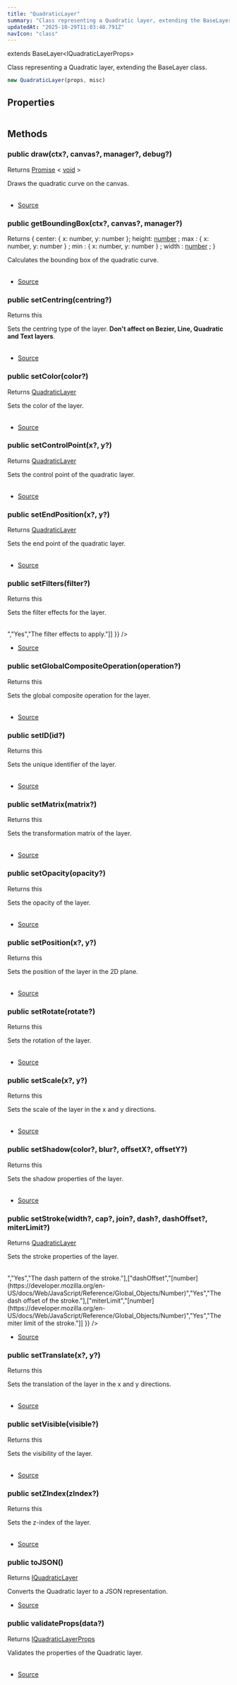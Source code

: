 ```yaml
---
title: "QuadraticLayer"
summary: "Class representing a Quadratic layer, extending the BaseLayer class."
updatedAt: "2025-10-29T11:03:48.791Z"
navIcon: "class"
---
```



extends BaseLayer\<IQuadraticLayerProps\>

Class representing a Quadratic layer, extending the BaseLayer class.



```typescript
new QuadraticLayer(props, misc)
```
<Table data={{ headers: [{"content":"Parameter","key":"parameter","sortable":true},{"content":"Type","key":"type","sortable":true},{"content":"Optional","key":"optional","sortable":true},{"content":"Description","key":"description"}], rows: [["props","[IQuadraticLayerProps](/LazyCanvas/interfaces/IQuadraticLayerProps)","Yes","The properties of the Quadratic layer."],["misc","[IBaseLayerMisc](/LazyCanvas/interfaces/IBaseLayerMisc)","Yes","Miscellaneous options for the layer."]] }} />


## Properties
<Table data={{ headers: [{"content":"Name","key":"name","sortable":true},{"content":"Access Modifier","key":"access","sortable":true},{"content":"Type","key":"type","sortable":true},{"content":"Description","key":"desc"}], rows: [["id","public ","[any](https://developer.mozilla.org/en-US/docs/Web/JavaScript/Reference/Global_Objects/Object)","The unique identifier of the layer."],["props","public ","[any](https://developer.mozilla.org/en-US/docs/Web/JavaScript/Reference/Global_Objects/Object)","The properties of the Quadratic layer."],["type","public ","[any](https://developer.mozilla.org/en-US/docs/Web/JavaScript/Reference/Global_Objects/Object)","The type of the layer."],["visible","public ","[any](https://developer.mozilla.org/en-US/docs/Web/JavaScript/Reference/Global_Objects/Object)","The visibility of the layer."],["zIndex","public ","[any](https://developer.mozilla.org/en-US/docs/Web/JavaScript/Reference/Global_Objects/Object)","The z-index of the layer, determining its stacking order."]] }} />

## Methods

### public draw(ctx?, canvas?, manager?, debug?)
Returns [Promise](https://developer.mozilla.org/en-US/docs/Web/JavaScript/Reference/Global_Objects/Promise) \< [void](https://developer.mozilla.org/en-US/docs/Web/JavaScript/Reference/Global_Objects/undefined) \>

Draws the quadratic curve on the canvas.



<Table data={{ headers: [{"content":"Parameter","key":"parameter","sortable":true},{"content":"Type","key":"type","sortable":true},{"content":"Optional","key":"optional","sortable":true},{"content":"Description","key":"description"}], rows: [["ctx","SKRSContext2D","Yes","The canvas rendering context."],["canvas","Canvas | SvgCanvas","Yes","The canvas instance."],["manager","[LayersManager](/LazyCanvas/Classes/General/LayersManager)","Yes","The layer's manager."],["debug","[boolean](https://developer.mozilla.org/en-US/docs/Web/JavaScript/Reference/Global_Objects/Boolean)","Yes","Whether to enable debug logging."]] }} />



- [Source](https://github.com/NMMTY/LazyCanvas/blob/e5b83021346e886d435469de8abb93654e0fb45d/packages/lazycanvas/src/structures/components/QuadraticLayer.ts#L199)

### public getBoundingBox(ctx?, canvas?, manager?)
Returns \{
  center:   \{
  x: number,
  y: number
};
  height:   [number](https://developer.mozilla.org/en-US/docs/Web/JavaScript/Reference/Global_Objects/Number) ;
   max :   \{
  x: number,
  y: number
} ;
   min :   \{
  x: number,
  y: number
} ;
   width :   [number](https://developer.mozilla.org/en-US/docs/Web/JavaScript/Reference/Global_Objects/Number) ; 
}

Calculates the bounding box of the quadratic curve.



<Table data={{ headers: [{"content":"Parameter","key":"parameter","sortable":true},{"content":"Type","key":"type","sortable":true},{"content":"Optional","key":"optional","sortable":true},{"content":"Description","key":"description"}], rows: [["ctx","SKRSContext2D","Yes","The canvas rendering context."],["canvas","Canvas | SvgCanvas","Yes","The canvas instance."],["manager","[LayersManager](/LazyCanvas/Classes/General/LayersManager)","Yes","The layer's manager."]] }} />



- [Source](https://github.com/NMMTY/LazyCanvas/blob/e5b83021346e886d435469de8abb93654e0fb45d/packages/lazycanvas/src/structures/components/QuadraticLayer.ts#L176)

### public setCentring(centring?)
Returns this

Sets the centring type of the layer. **Don't affect on Bezier, Line, Quadratic and Text layers**.



<Table data={{ headers: [{"content":"Parameter","key":"parameter","sortable":true},{"content":"Type","key":"type","sortable":true},{"content":"Optional","key":"optional","sortable":true},{"content":"Description","key":"description"}], rows: [["centring","[AnyCentring](/LazyCanvas/types/AnyCentring)","Yes","The centring type."]] }} />



- [Source](https://github.com/NMMTY/LazyCanvas/blob/e5b83021346e886d435469de8abb93654e0fb45d/packages/lazycanvas/src/structures/components/BaseLayer.ts#L288)

### public setColor(color?)
Returns [QuadraticLayer](/LazyCanvas/Classes/Components/QuadraticLayer)

Sets the color of the layer.



<Table data={{ headers: [{"content":"Parameter","key":"parameter","sortable":true},{"content":"Type","key":"type","sortable":true},{"content":"Optional","key":"optional","sortable":true},{"content":"Description","key":"description"}], rows: [["color","[ColorType](/LazyCanvas/types/ColorType)","Yes","The color of the layer."]] }} />



- [Source](https://github.com/NMMTY/LazyCanvas/blob/e5b83021346e886d435469de8abb93654e0fb45d/packages/lazycanvas/src/structures/components/QuadraticLayer.ts#L140)

### public setControlPoint(x?, y?)
Returns [QuadraticLayer](/LazyCanvas/Classes/Components/QuadraticLayer)

Sets the control point of the quadratic layer.



<Table data={{ headers: [{"content":"Parameter","key":"parameter","sortable":true},{"content":"Type","key":"type","sortable":true},{"content":"Optional","key":"optional","sortable":true},{"content":"Description","key":"description"}], rows: [["x","[ScaleType](/LazyCanvas/types/ScaleType)","Yes","The x-coordinate of the control point."],["y","[ScaleType](/LazyCanvas/types/ScaleType)","Yes","The y-coordinate of the control point."]] }} />



- [Source](https://github.com/NMMTY/LazyCanvas/blob/e5b83021346e886d435469de8abb93654e0fb45d/packages/lazycanvas/src/structures/components/QuadraticLayer.ts#L118)

### public setEndPosition(x?, y?)
Returns [QuadraticLayer](/LazyCanvas/Classes/Components/QuadraticLayer)

Sets the end point of the quadratic layer.



<Table data={{ headers: [{"content":"Parameter","key":"parameter","sortable":true},{"content":"Type","key":"type","sortable":true},{"content":"Optional","key":"optional","sortable":true},{"content":"Description","key":"description"}], rows: [["x","[ScaleType](/LazyCanvas/types/ScaleType)","Yes","The x-coordinate of the end point."],["y","[ScaleType](/LazyCanvas/types/ScaleType)","Yes","The y-coordinate of the end point."]] }} />



- [Source](https://github.com/NMMTY/LazyCanvas/blob/e5b83021346e886d435469de8abb93654e0fb45d/packages/lazycanvas/src/structures/components/QuadraticLayer.ts#L129)

### public setFilters(filter?)
Returns this

Sets the filter effects for the layer.



<Table data={{ headers: [{"content":"Parameter","key":"parameter","sortable":true},{"content":"Type","key":"type","sortable":true},{"content":"Optional","key":"optional","sortable":true},{"content":"Description","key":"description"}], rows: [["filter","[Array](https://developer.mozilla.org/en-US/docs/Web/JavaScript/Reference/Global_Objects/Array) \\< [AnyFilter](/LazyCanvas/types/AnyFilter) \\>","Yes","The filter effects to apply."]] }} />



- [Source](https://github.com/NMMTY/LazyCanvas/blob/e5b83021346e886d435469de8abb93654e0fb45d/packages/lazycanvas/src/structures/components/BaseLayer.ts#L278)

### public setGlobalCompositeOperation(operation?)
Returns this

Sets the global composite operation for the layer.



<Table data={{ headers: [{"content":"Parameter","key":"parameter","sortable":true},{"content":"Type","key":"type","sortable":true},{"content":"Optional","key":"optional","sortable":true},{"content":"Description","key":"description"}], rows: [["operation","[AnyGlobalCompositeOperation](/LazyCanvas/types/AnyGlobalCompositeOperation)","Yes","The composite operation."]] }} />



- [Source](https://github.com/NMMTY/LazyCanvas/blob/e5b83021346e886d435469de8abb93654e0fb45d/packages/lazycanvas/src/structures/components/BaseLayer.ts#L318)

### public setID(id?)
Returns this

Sets the unique identifier of the layer.



<Table data={{ headers: [{"content":"Parameter","key":"parameter","sortable":true},{"content":"Type","key":"type","sortable":true},{"content":"Optional","key":"optional","sortable":true},{"content":"Description","key":"description"}], rows: [["id","[string](https://developer.mozilla.org/en-US/docs/Web/JavaScript/Reference/Global_Objects/String)","Yes","The unique identifier."]] }} />



- [Source](https://github.com/NMMTY/LazyCanvas/blob/e5b83021346e886d435469de8abb93654e0fb45d/packages/lazycanvas/src/structures/components/BaseLayer.ts#L205)

### public setMatrix(matrix?)
Returns this

Sets the transformation matrix of the layer.



<Table data={{ headers: [{"content":"Parameter","key":"parameter","sortable":true},{"content":"Type","key":"type","sortable":true},{"content":"Optional","key":"optional","sortable":true},{"content":"Description","key":"description"}], rows: [["matrix","DOMMatrix2DInit","Yes","The transformation matrix."]] }} />



- [Source](https://github.com/NMMTY/LazyCanvas/blob/e5b83021346e886d435469de8abb93654e0fb45d/packages/lazycanvas/src/structures/components/BaseLayer.ts#L236)

### public setOpacity(opacity?)
Returns this

Sets the opacity of the layer.



<Table data={{ headers: [{"content":"Parameter","key":"parameter","sortable":true},{"content":"Type","key":"type","sortable":true},{"content":"Optional","key":"optional","sortable":true},{"content":"Description","key":"description"}], rows: [["opacity","[number](https://developer.mozilla.org/en-US/docs/Web/JavaScript/Reference/Global_Objects/Number)","Yes","The opacity value, between 0 and 1."]] }} />



- [Source](https://github.com/NMMTY/LazyCanvas/blob/e5b83021346e886d435469de8abb93654e0fb45d/packages/lazycanvas/src/structures/components/BaseLayer.ts#L194)

### public setPosition(x?, y?)
Returns this

Sets the position of the layer in the 2D plane.



<Table data={{ headers: [{"content":"Parameter","key":"parameter","sortable":true},{"content":"Type","key":"type","sortable":true},{"content":"Optional","key":"optional","sortable":true},{"content":"Description","key":"description"}], rows: [["x","[ScaleType](/LazyCanvas/types/ScaleType)","Yes","The x-coordinate of the layer."],["y","[ScaleType](/LazyCanvas/types/ScaleType)","Yes","The y-coordinate of the layer."]] }} />



- [Source](https://github.com/NMMTY/LazyCanvas/blob/e5b83021346e886d435469de8abb93654e0fb45d/packages/lazycanvas/src/structures/components/BaseLayer.ts#L183)

### public setRotate(rotate?)
Returns this

Sets the rotation of the layer.



<Table data={{ headers: [{"content":"Parameter","key":"parameter","sortable":true},{"content":"Type","key":"type","sortable":true},{"content":"Optional","key":"optional","sortable":true},{"content":"Description","key":"description"}], rows: [["rotate","[number](https://developer.mozilla.org/en-US/docs/Web/JavaScript/Reference/Global_Objects/Number)","Yes","The rotation angle in degrees."]] }} />



- [Source](https://github.com/NMMTY/LazyCanvas/blob/e5b83021346e886d435469de8abb93654e0fb45d/packages/lazycanvas/src/structures/components/BaseLayer.ts#L257)

### public setScale(x?, y?)
Returns this

Sets the scale of the layer in the x and y directions.



<Table data={{ headers: [{"content":"Parameter","key":"parameter","sortable":true},{"content":"Type","key":"type","sortable":true},{"content":"Optional","key":"optional","sortable":true},{"content":"Description","key":"description"}], rows: [["x","[number](https://developer.mozilla.org/en-US/docs/Web/JavaScript/Reference/Global_Objects/Number)","Yes","The scale factor in the x direction."],["y","[number](https://developer.mozilla.org/en-US/docs/Web/JavaScript/Reference/Global_Objects/Number)","Yes","The scale factor in the y direction."]] }} />



- [Source](https://github.com/NMMTY/LazyCanvas/blob/e5b83021346e886d435469de8abb93654e0fb45d/packages/lazycanvas/src/structures/components/BaseLayer.ts#L247)

### public setShadow(color?, blur?, offsetX?, offsetY?)
Returns this

Sets the shadow properties of the layer.



<Table data={{ headers: [{"content":"Parameter","key":"parameter","sortable":true},{"content":"Type","key":"type","sortable":true},{"content":"Optional","key":"optional","sortable":true},{"content":"Description","key":"description"}], rows: [["color","[string](https://developer.mozilla.org/en-US/docs/Web/JavaScript/Reference/Global_Objects/String)","Yes","The color of the shadow."],["blur","[number](https://developer.mozilla.org/en-US/docs/Web/JavaScript/Reference/Global_Objects/Number)","Yes","The blur radius of the shadow."],["offsetX","[number](https://developer.mozilla.org/en-US/docs/Web/JavaScript/Reference/Global_Objects/Number)","Yes","The horizontal offset of the shadow."],["offsetY","[number](https://developer.mozilla.org/en-US/docs/Web/JavaScript/Reference/Global_Objects/Number)","Yes","The vertical offset of the shadow."]] }} />



- [Source](https://github.com/NMMTY/LazyCanvas/blob/e5b83021346e886d435469de8abb93654e0fb45d/packages/lazycanvas/src/structures/components/BaseLayer.ts#L219)

### public setStroke(width?, cap?, join?, dash?, dashOffset?, miterLimit?)
Returns [QuadraticLayer](/LazyCanvas/Classes/Components/QuadraticLayer)

Sets the stroke properties of the layer.



<Table data={{ headers: [{"content":"Parameter","key":"parameter","sortable":true},{"content":"Type","key":"type","sortable":true},{"content":"Optional","key":"optional","sortable":true},{"content":"Description","key":"description"}], rows: [["width","[number](https://developer.mozilla.org/en-US/docs/Web/JavaScript/Reference/Global_Objects/Number)","Yes","The width of the stroke."],["cap","CanvasLineCap","Yes","The cap style of the stroke."],["join","CanvasLineJoin","Yes","The join style of the stroke."],["dash","[Array](https://developer.mozilla.org/en-US/docs/Web/JavaScript/Reference/Global_Objects/Array) \\< [number](https://developer.mozilla.org/en-US/docs/Web/JavaScript/Reference/Global_Objects/Number) \\>","Yes","The dash pattern of the stroke."],["dashOffset","[number](https://developer.mozilla.org/en-US/docs/Web/JavaScript/Reference/Global_Objects/Number)","Yes","The dash offset of the stroke."],["miterLimit","[number](https://developer.mozilla.org/en-US/docs/Web/JavaScript/Reference/Global_Objects/Number)","Yes","The miter limit of the stroke."]] }} />



- [Source](https://github.com/NMMTY/LazyCanvas/blob/e5b83021346e886d435469de8abb93654e0fb45d/packages/lazycanvas/src/structures/components/QuadraticLayer.ts#L157)

### public setTranslate(x?, y?)
Returns this

Sets the translation of the layer in the x and y directions.



<Table data={{ headers: [{"content":"Parameter","key":"parameter","sortable":true},{"content":"Type","key":"type","sortable":true},{"content":"Optional","key":"optional","sortable":true},{"content":"Description","key":"description"}], rows: [["x","[number](https://developer.mozilla.org/en-US/docs/Web/JavaScript/Reference/Global_Objects/Number)","Yes","The translation in the x direction."],["y","[number](https://developer.mozilla.org/en-US/docs/Web/JavaScript/Reference/Global_Objects/Number)","Yes","The translation in the y direction."]] }} />



- [Source](https://github.com/NMMTY/LazyCanvas/blob/e5b83021346e886d435469de8abb93654e0fb45d/packages/lazycanvas/src/structures/components/BaseLayer.ts#L268)

### public setVisible(visible?)
Returns this

Sets the visibility of the layer.



<Table data={{ headers: [{"content":"Parameter","key":"parameter","sortable":true},{"content":"Type","key":"type","sortable":true},{"content":"Optional","key":"optional","sortable":true},{"content":"Description","key":"description"}], rows: [["visible","[boolean](https://developer.mozilla.org/en-US/docs/Web/JavaScript/Reference/Global_Objects/Boolean)","Yes","The visibility state."]] }} />



- [Source](https://github.com/NMMTY/LazyCanvas/blob/e5b83021346e886d435469de8abb93654e0fb45d/packages/lazycanvas/src/structures/components/BaseLayer.ts#L298)

### public setZIndex(zIndex?)
Returns this

Sets the z-index of the layer.



<Table data={{ headers: [{"content":"Parameter","key":"parameter","sortable":true},{"content":"Type","key":"type","sortable":true},{"content":"Optional","key":"optional","sortable":true},{"content":"Description","key":"description"}], rows: [["zIndex","[number](https://developer.mozilla.org/en-US/docs/Web/JavaScript/Reference/Global_Objects/Number)","Yes","The z-index value."]] }} />



- [Source](https://github.com/NMMTY/LazyCanvas/blob/e5b83021346e886d435469de8abb93654e0fb45d/packages/lazycanvas/src/structures/components/BaseLayer.ts#L308)

### public toJSON()
Returns [IQuadraticLayer](/LazyCanvas/interfaces/IQuadraticLayer)

Converts the Quadratic layer to a JSON representation.



- [Source](https://github.com/NMMTY/LazyCanvas/blob/e5b83021346e886d435469de8abb93654e0fb45d/packages/lazycanvas/src/structures/components/QuadraticLayer.ts#L243)

### public validateProps(data?)
Returns [IQuadraticLayerProps](/LazyCanvas/interfaces/IQuadraticLayerProps)

Validates the properties of the Quadratic layer.



<Table data={{ headers: [{"content":"Parameter","key":"parameter","sortable":true},{"content":"Type","key":"type","sortable":true},{"content":"Optional","key":"optional","sortable":true},{"content":"Description","key":"description"}], rows: [["data","[IQuadraticLayerProps](/LazyCanvas/interfaces/IQuadraticLayerProps)","Yes","The properties to validate."]] }} />



- [Source](https://github.com/NMMTY/LazyCanvas/blob/e5b83021346e886d435469de8abb93654e0fb45d/packages/lazycanvas/src/structures/components/QuadraticLayer.ts#L261)